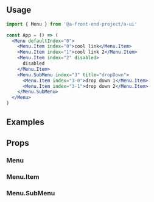 
<Meta of={MenuStories} />

<Title>Menu</Title>

## Usage

```jsx
import { Menu } from '@a-front-end-project/a-ui'

const App = () => (
  <Menu defaultIndex="0">
    <Menu.Item index="0">cool link</Menu.Item>
    <Menu.Item index="1">cool link 2</Menu.Item>
    <Menu.Item index="2" disabled>
      disabled
    </Menu.Item>
    <Menu.SubMenu index="3" title="dropDown">
      <Menu.Item index="3-0">drop down 1</Menu.Item>
      <Menu.Item index="3-1">drop down 2</Menu.Item>
    </Menu.SubMenu>
  </Menu>
)
```

## Examples

<Stories />

## Props

### Menu

<Controls />

### Menu.Item

<ArgTypes of={menuItemStories} />

### Menu.SubMenu

<ArgTypes of={subMenuStories} />